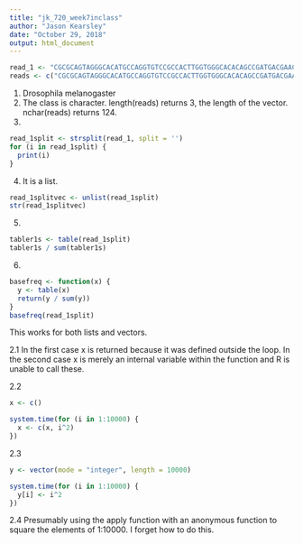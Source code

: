 ---
title: "jk_720_week7inclass"
author: "Jason Kearsley"
date: "October 29, 2018"
output: html_document
---
```{r}
read_1 <- "CGCGCAGTAGGGCACATGCCAGGTGTCCGCCACTTGGTGGGCACACAGCCGATGACGAACGGGCTCCTTGACTATAATCTGACCCGTTTGCGTTTGGGTGACCAGGGAGAACTGGTGCTCCTGC"
reads <- c("CGCGCAGTAGGGCACATGCCAGGTGTCCGCCACTTGGTGGGCACACAGCCGATGACGAACGGGCTCCTTGACTATAATCTGACCCGTTTGCGTTTGGGTGACCAGGGAGAACTGGTGCTCCTGC", "AAAAAGCCAACCGAGAAATCCGCCAAGCCTGGCGACAAGAAGCCAGAGCAGAAGAAGACTGCTGCGGCTCCCGCTGCCGGCAAGAAGGAGGCTGCTCCCTCGGCTGCCAAGCCAGCTGCCGCTG", "CAGCACGGACTGGGGCTTCTTGCCGGCGAGGACCTTCTTCTTGGCATCCTTGCTCTTGGCCTTGGCGGCCGCGGTCGTCTTTACGGCCGCGGGCTTCTTGGCAGCAGCACCGGCGGTCGCTGGC")
```

1. Drosophila melanogaster
2. The class is character. length(reads) returns 3, the length of the vector. nchar(reads) returns 124.
3.
```{r}
read_1split <- strsplit(read_1, split = '')
for (i in read_1split) {
  print(i)
}
```
4. It is a list. 
```{r}
read_1splitvec <- unlist(read_1split)
str(read_1splitvec)
```
5. 
```{r}
tabler1s <- table(read_1split)
tabler1s / sum(tabler1s)
```
6.
```{r}
basefreq <- function(x) {
  y <- table(x)
  return(y / sum(y))
}
basefreq(read_1split)
```
This works for both lists and vectors.

2.1 
In the first case x is returned because it was defined outside the loop. In the second case x is merely an internal variable within the function and R is unable to call these.

2.2
```{r}
x <- c()

system.time(for (i in 1:10000) {
  x <- c(x, i^2)
})
```
2.3
```{r}
y <- vector(mode = "integer", length = 10000)

system.time(for (i in 1:10000) {
  y[i] <- i^2
})
```
2.4
Presumably using the apply function with an anonymous function to square the elements of 1:10000. I forget how to do this.
